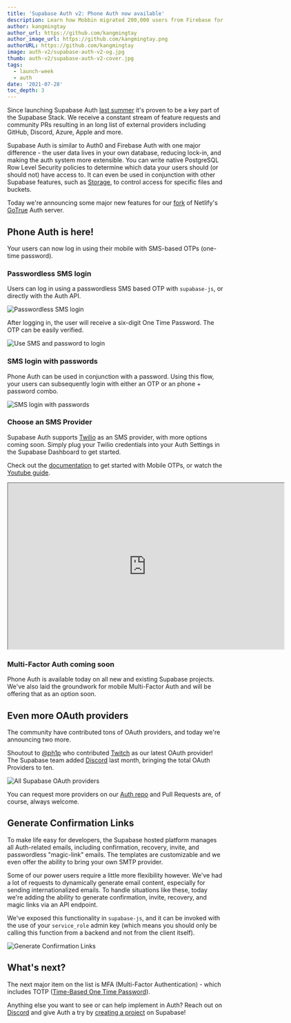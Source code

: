 ```yaml
---
title: 'Supabase Auth v2: Phone Auth now available'
description: Learn how Mobbin migrated 200,000 users from Firebase for a better authentication experience.
author: kangmingtay
author_url: https://github.com/kangmingtay
author_image_url: https://github.com/kangmingtay.png
authorURL: https://github.com/kangmingtay
image: auth-v2/supabase-auth-v2-og.jpg
thumb: auth-v2/supabase-auth-v2-cover.jpg
tags:
  - launch-week
  - auth
date: '2021-07-28'
toc_depth: 3
---
```



Since launching Supabase Auth [last summer](https://news.ycombinator.com/item?id=24072051) it's proven to be a key part of the Supabase Stack. 
We receive a constant stream of feature requests and community PRs resulting in an long 
list of external providers including GitHub, Discord, Azure, Apple and more.

Supabase Auth is similar to Auth0 and Firebase Auth with one major difference - the user data lives in your own database, 
reducing lock-in, and making the auth system more extensible. You can write native PostgreSQL Row Level Security policies to 
determine which data your users should (or should not) have access to. It can even be used in conjunction with other Supabase features, 
such as [Storage](https://supabase.io/storage), to control access for specific files and buckets.

Today we're announcing some major new features for our [fork](https://github.com/supabase/gotrue) of Netlify's [GoTrue](https://github.com/netlify/gotrue) Auth server.

## Phone Auth is here!

Your users can now log in using their mobile with SMS-based OTPs (one-time password). 

### Passwordless SMS login

Users can log in using a passwordless SMS based OTP with `supabase-js`, or directly with the Auth API. 

![Passwordless SMS login](/new/images/blog/auth-v2/passwordless-login.png)

After logging in, the user will receive a six-digit One Time Password. The OTP can be easily verified.

![Use SMS and password to login](/new/images/blog/auth-v2/verify-otp.png)

### SMS login with passwords

Phone Auth can be used in conjunction with a password. Using this flow, your users can subsequently login 
with either an OTP or an phone + password combo.

![SMS login with passwords](/new/images/blog/auth-v2/phone-and-password-login.png)


### Choose an SMS Provider

Supabase Auth supports [Twilio](https://www.twilio.com/) as an SMS provider, with more options coming soon. 
Simply plug your Twilio credentials into your Auth Settings in the Supabase Dashboard to get started. 

Check out the [documentation](https://supabase.io/docs/guides/auth/auth-twilio) to get started with Mobile OTPs, 
or watch the [Youtube guide](https://youtu.be/kATSK0exuaI).

<iframe
  className="w-full video-with-border"
  width="640"
  height="385"
  src="https://www.youtube-nocookie.com/embed/kATSK0exuaI"
  frameBorder="1"
  allow="accelerometer; autoplay; clipboard-write; encrypted-media; gyroscope; picture-in-picture"
  allowFullScreen
></iframe>


### Multi-Factor Auth coming soon

Phone Auth is available today on all new and existing Supabase projects. We've also laid the groundwork for mobile Multi-Factor 
Auth and will be offering that as an option soon.

## Even more OAuth providers

The community have contributed tons of OAuth providers, and today we're announcing two more.

Shoutout to [@ph1p](https://github.com/ph1p) who contributed [Twitch](https://supabase.io/docs/guides/auth/auth-twitch) as our latest OAuth provider! 
The Supabase team added [Discord](https://supabase.io/docs/guides/auth/auth-discord) last month, bringing the total OAuth Providers to ten.

![All Supabase OAuth providers](/new/images/blog/auth-v2/supabase-oauth-providers.png)

You can request more providers on our [Auth repo](https://github.com/supabase/gotrue) and Pull Requests are, of course, always welcome.

## Generate Confirmation Links

To make life easy for developers, the Supabase hosted platform manages all Auth-related emails, including confirmation, 
recovery, invite, and passwordless "magic-link" emails. The templates are customizable and we even offer the ability to bring your own SMTP provider.

Some of our power users require a little more flexibility however. We've had a lot of requests to dynamically generate email content, 
especially for sending internationalized emails. To handle situations like these, today we're adding the ability to 
generate confirmation, invite, recovery, and magic links via an API endpoint.

We've exposed this functionality in `supabase-js`, and it can be invoked with the use of your `service_role` admin key 
(which means you should only be calling this function from a backend and not from the client itself).

![Generate Confirmation Links](/new/images/blog/auth-v2/generate-links.png)

## What's next?

The next major item on the list is MFA (Multi-Factor Authentication) - which includes TOTP 
([Time-Based One Time Password](https://en.wikipedia.org/wiki/Time-based_One-Time_Password)).


Anything else you want to see or can help implement in Auth? Reach out on 
[Discord](https://discord.supabase.com/) and give Auth a try by [creating a project](https://app.supabase.io/) on Supabase!

